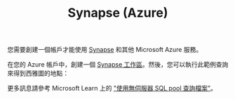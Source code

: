 ﻿---
title: Synapse (Azure)
---


您需要創建一個帳戶才能使用 [Synapse](https://azure.microsoft.com/en-us/products/synapse-analytics/) 和其他 Microsoft Azure 服務。

在您的 Azure 帳戶中，創建一個 [Synapse 工作區](https://learn.microsoft.com/en-us/azure/synapse-analytics/get-started-create-workspace)。然後，您可以執行此範例查詢來得到西雅圖的地點：

<QueryBuilder query={MicrosoftSynapseExample}></QueryBuilder>

更多訊息請參考 Microsoft Learn 上的 ["使用無伺服器 SQL pool 查詢檔案"](https://learn.microsoft.com/en-us/training/modules/query-data-lake-using-azure-synapse-serverless-sql-pools/3-query-files)。

